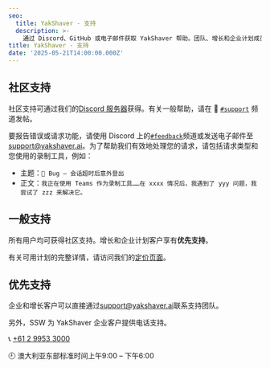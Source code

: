 ```yaml
---
seo:
  title: YakShaver - 支持
  description: >-
    通过 Discord、GitHub 或电子邮件获取 YakShaver 帮助。团队、增长和企业计划成员可享受优先支持。
title: YakShaver - 支持
date: '2025-05-21T14:00:00.000Z'
---
```


## 社区支持

社区支持可通过我们的[Discord 服务器](https://discord.com/invite/Jp9dyxKFjR)获得。有关一般帮助，请在 💬 [`#support`](https://discord.gg/RzZQY7dE) 频道发帖。

要报告错误或请求功能，请使用 Discord 上的[`#feedback`](https://discord.gg/scDYE6N2)频道或发送电子邮件至[support@yakshaver.ai](mailto\:support@yakshaver.ai)。为了帮助我们有效地处理您的请求，请包括请求类型和您使用的录制工具，例如：

* 主题：`🐛 Bug – 会话超时后意外登出`
* 正文：`我正在使用 Teams 作为录制工具……在 xxxx 情况后，我遇到了 yyy 问题，我尝试了 zzz 来解决它。`

## 一般支持

所有用户均可获得社区支持。增长和企业计划客户享有**优先支持**。

有关可用计划的完整详情，请访问我们的[定价页面](/zh/pricing)。

## 优先支持

企业和增长客户可以直接通过[support@yakshaver.ai](mailto\:support@yakshaver.ai)联系支持团队。

另外，SSW 为 YakShaver 企业客户提供电话支持。

📞 [+61 2 9953 3000](tel:+61299533000)

🕘 澳大利亚东部标准时间上午9:00 – 下午6:00